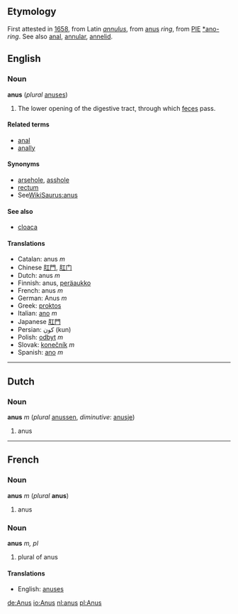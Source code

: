 ==Etymology==
First attested in [[w:1658|1658]], from Latin ''[[annulus]]'', from [[anus]] ''ring'', from [[PIE]] [[*ano-]] ''ring''. See also [[anal]], [[annular]], [[annelid]].

==English==
=== Noun ===
'''anus''' (''plural'' [[anuses]])

# The lower opening of the digestive tract, through which [[feces]] pass.

==== Related terms ====
*[[anal]]
*[[anally]]

====Synonyms====
*[[arsehole]], [[asshole]]
*[[rectum]]
*See[[WikiSaurus:anus]]

==== See also ====
*[[cloaca]]

====Translations====
*Catalan: anus ''m''
*Chinese [[肛門]], [[肛门]]
*Dutch: anus ''m''
*Finnish: anus, [[peräaukko]]
*French: anus ''m''
*German: Anus ''m''
*Greek: [[proktos]]
*Italian: [[ano#Italian|ano]] ''m''
*Japanese [[肛門]]
*Persian: کون (kun)
*Polish: [[odbyt]] ''m''
*Slovak: [[konečník]] ''m''
*Spanish: [[ano#Spanish|ano]] ''m''


----

==Dutch==
===Noun===
'''anus''' ''m'' (''plural'' [[anussen]], ''diminutive'': [[anusje]])

# anus

----

==French==
===Noun===
'''anus''' ''m'' (''plural'' '''anus''')

#anus

===Noun===
'''anus''' ''m, pl''

# plural of anus

====Translations====
*English: [[anuses]]

[[de:Anus]]
[[io:Anus]]
[[nl:anus]]
[[pl:Anus]]